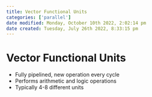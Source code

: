 ```yaml
---
title: Vector Functional Units
categories: ['parallel']
date modified: Monday, October 10th 2022, 2:02:14 pm
date created: Tuesday, July 26th 2022, 8:33:15 pm
---
```


# Vector Functional Units
- Fully pipelined, new operation every cycle
- Performs arithmetic and logic operations
- Typically 4-8 different units



